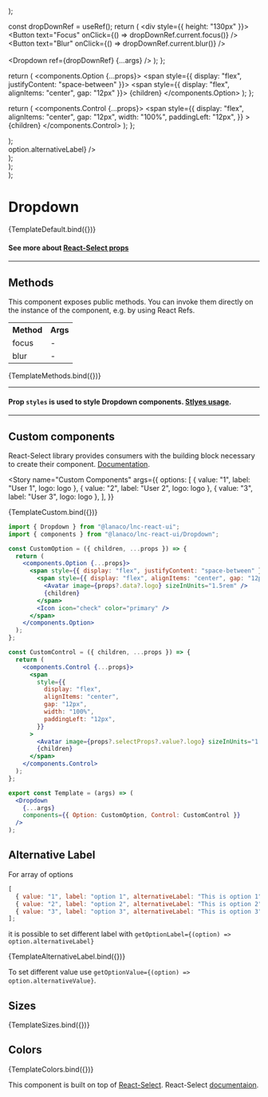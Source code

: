
<Meta title="Inputs/Dropdown" component={Dropdown} />

  <div style={{ height: "130px" }}>
    <Dropdown
     defaultInputValue="1"
      options={[
        { value: "1", label: "option 1" },
        { value: "2", label: "option 2" },
        { value: "3", label: "option 3" },
      ]}
      {...args}
    />
  </div>
);

  const dropDownRef = useRef();
  return (
    <div style={{ height: "130px" }}>
      <Button text="Focus" onClick={() => dropDownRef.current.focus()} />
      &nbsp;&nbsp;
      <Button text="Blur" onClick={() => dropDownRef.current.blur()} />
      <br />
      <br />
      <Dropdown ref={dropDownRef} {...args} />
    </div>
  );
};

  return (
    <components.Option {...props}>
      <span style={{ display: "flex", justifyContent: "space-between" }}>
        <span style={{ display: "flex", alignItems: "center", gap: "12px" }}>
          <Avatar image={props?.data?.logo} sizeInUnits="1.5rem" />
          {children}
        </span>
        <Icon icon="check" color="primary" />
      </span>
    </components.Option>
  );
};

  return (
    <components.Control {...props}>
      <span
        style={{
          display: "flex",
          alignItems: "center",
          gap: "12px",
          width: "100%",
          paddingLeft: "12px",
        }}
      >
        <Avatar image={props?.selectProps?.value?.logo} sizeInUnits="1.5rem" />
        {children}
      </span>
    </components.Control>
  );
};

  <div style={{ height: "130px" }}>
    <Dropdown
      {...args}
      components={{ Option: CustomOption, Control: CustomControl }}
    />
  </div>
);

  <div style={{ height: "130px" }}>
    <Dropdown {...args} getOptionLabel={(option) => option.alternativeLabel} />
  </div>
);

  <div style={{ display: "flex", flexDirection: "column", gap: "12px" }}>
    <Dropdown {...args} size="small" />
    <Dropdown {...args} size="medium" />
    <Dropdown {...args} size="large" />
  </div>
);

  <div style={{ display: "flex", flexDirection: "column", gap: "12px" }}>
    <Dropdown {...args} color="primary" />
    <Dropdown {...args} color="secondary" />
    <Dropdown {...args} color="success" />
    <Dropdown {...args} color="warning" />
    <Dropdown {...args} color="danger" />
    <Dropdown {...args} color="information" />
    <Dropdown {...args} color="neutral" />
  </div>
);

# Dropdown

<Canvas>
  <Story name="Default" args={{}}>
    {TemplateDefault.bind({})}
  </Story>
</Canvas>

<ArgsTable story="Default" />

#### See more about [React-Select props](https://react-select.com/props#select-props)

---

## Methods

This component exposes public methods. You can invoke them directly on the instance of the component, e.g. by using React Refs.

<Table>
    <tr>
        <th>Method</th>
        <th>Args</th>
    </tr>
    <tr>
        <td>focus</td>
        <td>-</td>
    </tr>
    <tr>
        <td>blur</td>
        <td>-</td>
    </tr>
</Table>

<Canvas>
  <Story
    name="Exposed Methods"
    args={{
      options: [
        { value: "1", label: "option 1" },
        { value: "2", label: "option 2" },
        { value: "3", label: "option 3" },
      ],
    }}
  >
    {TemplateMethods.bind({})}
  </Story>
</Canvas>

---

#### Prop `styles` is used to style Dropdown components. [Stlyes usage](https://react-select.com/styles).

---

## Custom components

React-Select library provides consumers with the building block necessary to create their component. [Documentation](https://react-select.com/components).

<Story
  name="Custom Components"
  args={{
    options: [
      { value: "1", label: "User 1", logo: logo },
      { value: "2", label: "User 2", logo: logo },
      { value: "3", label: "User 3", logo: logo },
    ],
  }}
>
  {TemplateCustom.bind({})}
</Story>

```jsx
import { Dropdown } from "@lanaco/lnc-react-ui";
import { components } from "@lanaco/lnc-react-ui/Dropdown";

const CustomOption = ({ children, ...props }) => {
  return (
    <components.Option {...props}>
      <span style={{ display: "flex", justifyContent: "space-between" }}>
        <span style={{ display: "flex", alignItems: "center", gap: "12px" }}>
          <Avatar image={props?.data?.logo} sizeInUnits="1.5rem" />
          {children}
        </span>
        <Icon icon="check" color="primary" />
      </span>
    </components.Option>
  );
};

const CustomControl = ({ children, ...props }) => {
  return (
    <components.Control {...props}>
      <span
        style={{
          display: "flex",
          alignItems: "center",
          gap: "12px",
          width: "100%",
          paddingLeft: "12px",
        }}
      >
        <Avatar image={props?.selectProps?.value?.logo} sizeInUnits="1.5rem" />
        {children}
      </span>
    </components.Control>
  );
};

export const Template = (args) => (
  <Dropdown
    {...args}
    components={{ Option: CustomOption, Control: CustomControl }}
  />
);
```

## Alternative Label

For array of options

```jsx
[
  { value: "1", label: "option 1", alternativeLabel: "This is option 1" },
  { value: "2", label: "option 2", alternativeLabel: "This is option 2" },
  { value: "3", label: "option 3", alternativeLabel: "This is option 3" },
];
```

it is possible to set different label with `getOptionLabel={(option) => option.alternativeLabel}`

<Canvas>
  <Story
    name="Alternative Label"
    args={{
      options: [
        { value: "1", label: "option 1", alternativeLabel: "This is option 1" },
        { value: "2", label: "option 2", alternativeLabel: "This is option 2" },
        { value: "3", label: "option 3", alternativeLabel: "This is option 3" },
      ],
    }}
  >
    {TemplateAlternativeLabel.bind({})}
  </Story>
</Canvas>

To set different value use `getOptionValue={(option) => option.alternativeValue}`.

## Sizes

<Canvas>
  <Story
    name="Sizes"
    args={{
      options: [
        { value: "1", label: "option 1", alternativeLabel: "This is option 1" },
        { value: "2", label: "option 2", alternativeLabel: "This is option 2" },
        { value: "3", label: "option 3", alternativeLabel: "This is option 3" },
      ],
    }}
  >
    {TemplateSizes.bind({})}
  </Story>
</Canvas>

## Colors

<Canvas>
  <Story
    name="Colors"
    args={{
      options: [
        { value: "1", label: "option 1", alternativeLabel: "This is option 1" },
        { value: "2", label: "option 2", alternativeLabel: "This is option 2" },
        { value: "3", label: "option 3", alternativeLabel: "This is option 3" },
      ],
    }}
  >
    {TemplateColors.bind({})}
  </Story>
</Canvas>

This component is built on top of [React-Select](https://www.npmjs.com/package/react-select). React-Select [documentaion](https://react-select.com/home).
